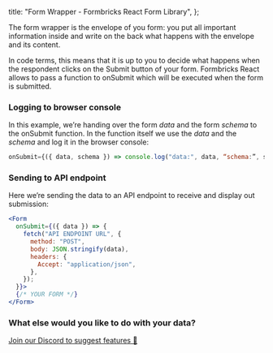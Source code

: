
  title: "Form Wrapper - Formbricks React Form Library",
};

The form wrapper is the envelope of you form: you put all important information inside and write on the back what happens with the envelope and its content.

In code terms, this means that it is up to you to decide what happens when the respondent clicks on the Submit button of your form. Formbricks React allows to pass a function to onSubmit which will be executed when the form is submitted.

### Logging to browser console

In this example, we’re handing over the form _data_ and the form _schema_ to the onSubmit function. In the function itself we use the _data_ and the _schema_ and log it in the browser console:

```jsx
onSubmit={({ data, schema }) => console.log("data:", data, “schema:”, schema)}
```

### Sending to API endpoint

Here we’re sending the data to an API endpoint to receive and display out submission:

```jsx
<Form
  onSubmit={({ data }) => {
    fetch("API ENDPOINT URL", {
      method: "POST",
      body: JSON.stringify(data),
      headers: {
        Accept: "application/json",
      },
    });
  }}>
  {/* YOUR FORM */}
</Form>
```

### What else would you like to do with your data?

[Join our Discord to suggest features 🤸](https://formbricks.com/discord)

